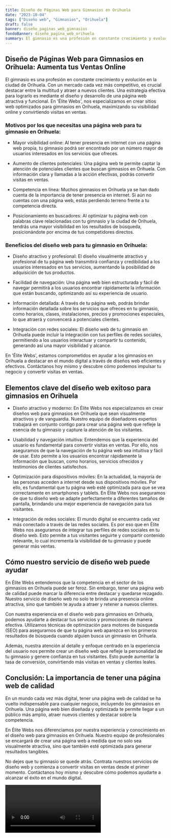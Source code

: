 ```yaml
---
title: Diseño de Páginas Web para Gimnasios en Orihuela
date: "2023-10-04"
tags: ["Diseño web", "Gimnasios", "Orihuela"]
draft: false
banner: diseño_paginas_web_gimnasios
fondoBanner: diseño_pagina_web_orihuela
summary: El gimnasio es una profesión en constante crecimiento y evolución en la ciudad de Orihuela. Con un mercado cada vez más competitivo, es crucial destacar entre la multitud y atraer a nuevos clientes. Una estrategia efectiva para lograrlo es mediante el diseño y desarrollo de una página web atractiva y funcional. En 'Élite Webs', nos especializamos en crear sitios web optimizados para gimnasios en Orihuela, maximizando su visibilidad online y convirtiendo visitas en ventas.
---
```



## Diseño de Páginas Web para Gimnasios en Orihuela: Aumenta tus Ventas Online

El gimnasio es una profesión en constante crecimiento y evolución en la ciudad de Orihuela. Con un mercado cada vez más competitivo, es crucial destacar entre la multitud y atraer a nuevos clientes. Una estrategia efectiva para lograrlo es mediante el diseño y desarrollo de una página web atractiva y funcional. En 'Élite Webs', nos especializamos en crear sitios web optimizados para gimnasios en Orihuela, maximizando su visibilidad online y convirtiendo visitas en ventas.

### Motivos por los que necesitas una página web para tu gimnasio en Orihuela:

- Mayor visibilidad online: Al tener presencia en internet con una página web propia, tu gimnasio podrá ser encontrado por un número mayor de usuarios interesados en los servicios que ofreces.

- Aumento de clientes potenciales: Una página web te permite captar la atención de potenciales clientes que buscan gimnasios en Orihuela. Con información clara y llamadas a la acción efectivas, podrás convertir visitas en ventas.

- Competencia en línea: Muchos gimnasios en Orihuela ya se han dado cuenta de la importancia de tener presencia en internet. Si aún no cuentas con una página web, estás perdiendo terreno frente a tu competencia directa.

- Posicionamiento en buscadores: Al optimizar tu página web con palabras clave relacionadas con tu gimnasio y la ciudad de Orihuela, tendrás una mayor visibilidad en los resultados de búsqueda, posicionándote por encima de tus competidores directos.

### Beneficios del diseño web para tu gimnasio en Orihuela:

- Diseño atractivo y profesional: El diseño visualmente atractivo y profesional de tu página web transmitirá confianza y credibilidad a los usuarios interesados en tus servicios, aumentando la posibilidad de adquisición de tus productos.

- Facilidad de navegación: Una página web bien estructurada y fácil de navegar permitirá a los usuarios encontrar rápidamente la información que están buscando, optimizando así su experiencia de usuario.

- Información detallada: A través de tu página web, podrás brindar información detallada sobre los servicios que ofreces en tu gimnasio, como horarios, clases, instalaciones, precios y promociones especiales, lo que atraerá y convencerá a potenciales clientes.

- Integración con redes sociales: El diseño web de tu gimnasio en Orihuela puede incluir la integración con tus perfiles de redes sociales, permitiendo a los usuarios interactuar y compartir tu contenido, generando así una mayor visibilidad y alcance.

En 'Élite Webs', estamos comprometidos en ayudar a los gimnasios en Orihuela a destacar en el mundo digital a través de diseños web eficientes y efectivos. Contáctanos hoy mismo y descubre cómo podemos impulsar tu negocio y convertir visitas en ventas.

<GifSeo />

<Cta />

## Elementos clave del diseño web exitoso para gimnasios en Orihuela

- Diseño atractivo y moderno: En Élite Webs nos especializamos en crear diseños web para gimnasios en Orihuela que sean visualmente atractivos y de vanguardia. Nuestro equipo de diseñadores expertos trabajará en conjunto contigo para crear una página web que refleje la esencia de tu gimnasio y capture la atención de los visitantes.

- Usabilidad y navegación intuitiva: Entendemos que la experiencia del usuario es fundamental para convertir visitas en ventas. Por ello, nos aseguramos de que la navegación de tu página web sea intuitiva y fácil de usar. Esto permite a los usuarios encontrar rápidamente la información que buscan, como horarios, servicios ofrecidos y testimonios de clientes satisfechos.

- Optimización para dispositivos móviles: En la actualidad, la mayoría de las personas acceden a internet desde sus dispositivos móviles. Por ello, es fundamental que tu página web esté optimizada para que se vea correctamente en smartphones y tablets. En Élite Webs nos aseguramos de que tu diseño web se adapte perfectamente a diferentes tamaños de pantalla, brindando una mejor experiencia de navegación para tus visitantes.

- Integración de redes sociales: El mundo digital se encuentra cada vez más conectado a través de las redes sociales. Es por eso que en Élite Webs nos aseguramos de integrar tus perfiles de redes sociales en tu diseño web. Esto permite a tus visitantes seguirte y compartir contenido relevante, lo cual incrementa la visibilidad de tu gimnasio y puede generar más ventas.

## Cómo nuestro servicio de diseño web puede ayudar

En Élite Webs entendemos que la competencia en el sector de los gimnasios en Orihuela puede ser feroz. Sin embargo, tener una página web de calidad puede marcar la diferencia entre destacar y quedarse rezagado. Nuestro servicio de diseño web no solo te brinda una presencia online atractiva, sino que también te ayuda a atraer y retener a nuevos clientes.

Con nuestra experiencia en el diseño web para gimnasios en Orihuela, podemos ayudarte a destacar tus servicios y promociones de manera efectiva. Utilizamos técnicas de optimización para motores de búsqueda (SEO) para asegurarnos de que tu página web aparezca en los primeros resultados de búsqueda cuando alguien busca un gimnasio en Orihuela.

Además, nuestra atención al detalle y enfoque centrado en la experiencia del usuario nos permite crear un diseño web que refleje la personalidad de tu gimnasio y genere confianza en tus visitantes. Esto puede aumentar la tasa de conversión, convirtiendo más visitas en ventas y clientes leales.

## Conclusión: La importancia de tener una página web de calidad

En un mundo cada vez más digital, tener una página web de calidad se ha vuelto indispensable para cualquier negocio, incluyendo los gimnasios en Orihuela. Una página web bien diseñada y optimizada te permite llegar a un público más amplio, atraer nuevos clientes y destacar sobre la competencia.

En Élite Webs nos diferenciamos por nuestra experiencia y conocimiento en el diseño web para gimnasios en Orihuela. Nuestro equipo de profesionales se encargará de crear una página web a medida que no solo sea visualmente atractiva, sino que también esté optimizada para generar resultados tangibles.

No dejes que tu gimnasio se quede atrás. Contrata nuestros servicios de diseño web y comienza a convertir visitas en ventas desde el primer momento. Contáctanos hoy mismo y descubre cómo podemos ayudarte a alcanzar el éxito en el mundo digital.

<Video />

<CtaBot job="Gimnasios" city="Orihuela" />

<Gmaps query="Orihuela+españa+maps" />

